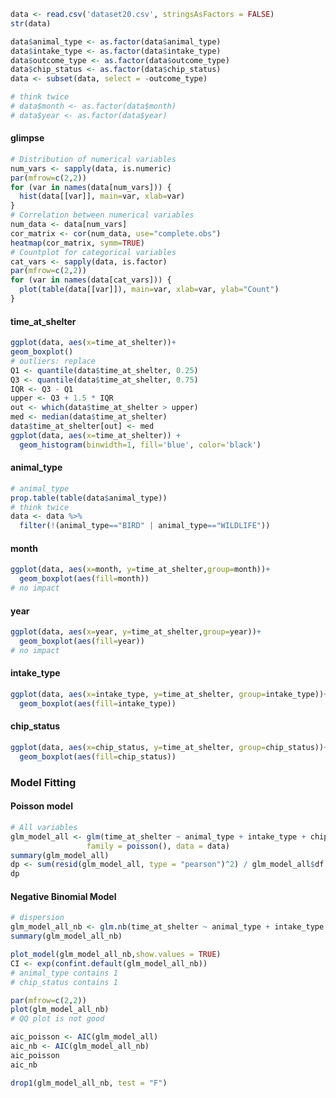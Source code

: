 ```r
data <- read.csv('dataset20.csv', stringsAsFactors = FALSE)
str(data)

data$animal_type <- as.factor(data$animal_type)
data$intake_type <- as.factor(data$intake_type)
data$outcome_type <- as.factor(data$outcome_type)
data$chip_status <- as.factor(data$chip_status)
data <- subset(data, select = -outcome_type)

# think twice
# data$month <- as.factor(data$month)
# data$year <- as.factor(data$year)
```

#### glimpse

```r
# Distribution of numerical variables
num_vars <- sapply(data, is.numeric)
par(mfrow=c(2,2))
for (var in names(data[num_vars])) {
  hist(data[[var]], main=var, xlab=var)
}
# Correlation between numerical variables
num_data <- data[num_vars]
cor_matrix <- cor(num_data, use="complete.obs")
heatmap(cor_matrix, symm=TRUE)
# Countplot for categorical variables
cat_vars <- sapply(data, is.factor)
par(mfrow=c(2,2))
for (var in names(data[cat_vars])) {
  plot(table(data[[var]]), main=var, xlab=var, ylab="Count")
}
```

#### time_at_shelter

```r
ggplot(data, aes(x=time_at_shelter))+
geom_boxplot()
# outliers: replace
Q1 <- quantile(data$time_at_shelter, 0.25)
Q3 <- quantile(data$time_at_shelter, 0.75)
IQR <- Q3 - Q1
upper <- Q3 + 1.5 * IQR
out <- which(data$time_at_shelter > upper)
med <- median(data$time_at_shelter)
data$time_at_shelter[out] <- med
ggplot(data, aes(x=time_at_shelter)) + 
  geom_histogram(binwidth=1, fill='blue', color='black')
```

#### animal_type

```r
# animal_type
prop.table(table(data$animal_type))
# think twice
data <- data %>%
  filter(!(animal_type=="BIRD" | animal_type=="WILDLIFE"))
```

#### month

```r
ggplot(data, aes(x=month, y=time_at_shelter,group=month))+
  geom_boxplot(aes(fill=month))
# no impact
```

#### year

```r
ggplot(data, aes(x=year, y=time_at_shelter,group=year))+
  geom_boxplot(aes(fill=year))
# no impact
```

#### intake_type

```r
ggplot(data, aes(x=intake_type, y=time_at_shelter, group=intake_type))+
  geom_boxplot(aes(fill=intake_type))
```

#### chip_status

```r
ggplot(data, aes(x=chip_status, y=time_at_shelter, group=chip_status))+
  geom_boxplot(aes(fill=chip_status))
```

### Model Fitting

#### Poisson model

```r
# All variables
glm_model_all <- glm(time_at_shelter ~ animal_type + intake_type + chip_status, 
                 family = poisson(), data = data)
summary(glm_model_all)
dp <- sum(resid(glm_model_all, type = "pearson")^2) / glm_model_all$df.res
dp
```

#### Negative Binomial Model

```r
# dispersion
glm_model_all_nb <- glm.nb(time_at_shelter ~ animal_type + intake_type + chip_status, data = data)
summary(glm_model_all_nb)
```

```r
plot_model(glm_model_all_nb,show.values = TRUE)
CI <- exp(confint.default(glm_model_all_nb))
# animal_type contains 1
# chip_status contains 1
```

```r
par(mfrow=c(2,2))
plot(glm_model_all_nb)
# QQ plot is not good
```

```r
aic_poisson <- AIC(glm_model_all)
aic_nb <- AIC(glm_model_all_nb)
aic_poisson
aic_nb
```

```r
drop1(glm_model_all_nb, test = "F")
```
